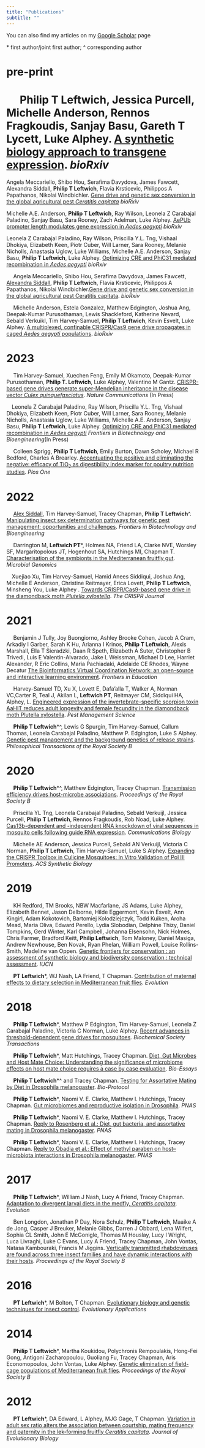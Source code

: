 ```yaml
---
title: "Publications"
subtitle: ""
---
```




  You can also find my articles on my [Google Scholar](https://scholar.google.com/citations?user=5-qU7lkAAAAJ&hl=en) page
 
 \* first author/joint first author; ^ corresponding author
 
pre-print
====


&emsp; **Philip T Leftwich**, Jessica Purcell, Michelle Anderson, Rennos Fragkoudis, Sanjay Basu, Gareth T Lycett, Luke Alphey. [A synthetic biology approach to transgene expression](https://doi.org/10.1101/2023.08.31.555539). *bioRxiv*
=======
 Angela Meccariello, Shibo Hou, Serafima Davydova, James Fawcett, Alexandra Siddall,  **Philip T Leftwich**, Flavia Krsticevic, Philippos A Papathanos, Nikolai Windbichler. [Gene drive and genetic sex conversion in the global agricultural pest *Ceratitis capitata*](https://www.biorxiv.org/content/10.1101/2023.08.16.553191v1) *bioRxiv*
 
 <span class="__dimensions_badge_embed__" data-doi="10.1101/2023.08.16.553191" data-style="small_circle" data-hide-zero-citations="true"> <span data-badge-popover="right" data-badge-type="donut" data-doi="10.1101/2023.08.16.553191" data-hide-no-mentions="true" class="altmetric-embed"> </span>
 
 Michelle A.E. Anderson, **Philip T Leftwich**, Ray Wilson, Leonela Z Carabajal Paladino, Sanjay Basu, Sara Rooney, Zach Adelman, Luke Alphey. [AePUb promoter length modulates gene expression in *Aedes aegypti*](https://doi.org/10.1101/2023.08.11.553001) *bioRxiv*

<span class="__dimensions_badge_embed__" data-doi="10.1101/2023.08.11.553001" data-style="small_circle" data-hide-zero-citations="true"> <span data-badge-popover="right" data-badge-type="donut" data-doi="10.1101/2023.08.11.553001" data-hide-no-mentions="true" class="altmetric-embed"> </span>

 Leonela Z Carabajal Paladino, Ray Wilson, Priscilla Y.L. Tng, Vishaal Dhokiya, Elizabeth Keen, Piotr Cuber, Will Larner, Sara Rooney, Melanie Nicholls, Anastasia Uglow, Luke Williams, Michelle A.E. Anderson, Sanjay Basu, **Philip T Leftwich**, Luke Alphey. [Optimizing CRE and PhiC31 mediated recombination in *Aedes aegypti*](https://www.biorxiv.org/content/10.1101/2023.07.07.548128v1) *bioRxiv*
 
<span class="__dimensions_badge_embed__" data-doi="10.1101/2023.07.07.548128" data-style="small_circle" data-hide-zero-citations="true"> <span data-badge-popover="right" data-badge-type="donut" data-doi="10.1101/2023.07.07.548128" data-hide-no-mentions="true" class="altmetric-embed"> </span>


<span class="__dimensions_badge_embed__" data-doi="10.1101/2023.08.31.555539" data-style="small_circle" data-hide-zero-citations="true"> <span data-badge-popover="right" data-badge-type="donut" data-doi="10.1101/2023.08.31.555539" data-hide-no-mentions="true" class="altmetric-embed"> </span>

&emsp; Angela Meccariello, Shibo Hou, Serafima Davydova, James Fawcett, [Alexandra Siddall](https://philip-leftwich.github.io/people.html#alex-siddall), **Philip T Leftwich**, Flavia Krsticevic, Philippos A Papathanos, Nikolai Windbichler.[Gene drive and genetic sex conversion in the global agricultural pest Ceratitis capitata](https://doi.org/10.1101/2023.08.16.553191). *bioRxiv*

<span class="__dimensions_badge_embed__" data-doi="10.1101/2023.08.16.553191" data-style="small_circle" data-hide-zero-citations="true"> <span data-badge-popover="right" data-badge-type="donut" data-doi="10.1101/2023.08.16.553191" data-hide-no-mentions="true" class="altmetric-embed"> </span>

&emsp; Michelle Anderson, Estela Gonzalez, Matthew Edgington, Joshua Ang, Deepak-Kumar Purusothaman, Lewis Shackleford, Katherine Nevard, Sebald Verkuikl, Tim Harvey-Samuel, **Philip T Leftwich**, Kevin Esvelt, Luke Alphey. [A multiplexed, confinable CRISPR/Cas9 gene drive propagates in caged *Aedes aegypti* populations](https://www.biorxiv.org/content/10.1101/2022.08.12.503466v1). *bioRxiv*

<span class="__dimensions_badge_embed__" data-doi="10.1101/2022.08.12.503466" data-style="small_circle" data-hide-zero-citations="true"> <span data-badge-popover="right" data-badge-type="donut" data-doi="10.1101/2022.08.12.503466" data-hide-no-mentions="true" class="altmetric-embed"> </span>

2023
====

&emsp; Tim Harvey-Samuel, Xuechen Feng, Emily M Okamoto, Deepak-Kumar Purusothaman, **Philip T. Leftwich**, Luke Alphey, Valentino M Gantz. [CRISPR-based gene drives generate super-Mendelian inheritance in the disease vector *Culex quinquefasciatus*](https://www.biorxiv.org/content/10.1101/2023.06.12.544656v1). *Nature Communications* (In Press)

<span class="__dimensions_badge_embed__" data-doi="10.1101/2023.06.12.544656" data-style="small_circle" data-hide-zero-citations="true"> <span data-badge-popover="right" data-badge-type="donut" data-doi="10.1101/2023.06.12.544656" data-hide-no-mentions="true" class="altmetric-embed"> </span>

&emsp;Leonela Z Carabajal Paladino, Ray Wilson, Priscilla Y.L. Tng, Vishaal Dhokiya, Elizabeth Keen, Piotr Cuber, Will Larner, Sara Rooney, Melanie Nicholls, Anastasia Uglow, Luke Williams, Michelle A.E. Anderson, Sanjay Basu, **Philip T Leftwich**, Luke Alphey. [Optimizing CRE and PhiC31 mediated recombination in *Aedes aegypti*](https://www.biorxiv.org/content/10.1101/2023.07.07.548128v1) *Frontiers in Biotechnology and Bioengineering*(In Press)
 
<span class="__dimensions_badge_embed__" data-doi="10.1101/2023.07.07.548128" data-style="small_circle" data-hide-zero-citations="true"> <span data-badge-popover="right" data-badge-type="donut" data-doi="10.1101/2023.07.07.548128" data-hide-no-mentions="true" class="altmetric-embed"> </span>

&emsp; Colleen Sprigg, **Philip T Leftwich**, Emily Burton, Dawn Scholey, Michael R Bedford, Charles A Brearley. [Accentuating the positive and eliminating the negative: efficacy of TiO~2~ as digestibility index marker for poultry nutrition studies](https://journals.plos.org/plosone/article?id=10.1371/journal.pone.0284724). *Plos One*

<span class="__dimensions_badge_embed__" data-doi="10.1371/journal.pone.0284724" data-style="small_circle" data-hide-zero-citations="true"> <span data-badge-popover="right" data-badge-type="donut" data-doi="10.1371/journal.pone.0284724" data-hide-no-mentions="true" class="altmetric-embed"> </span>

2022
====

&emsp; [Alex Siddall](https://philip-leftwich.github.io/people.html#alex-siddall), Tim Harvey-Samuel, Tracey Chapman, **Philip T Leftwich**^. [Manipulating insect sex determination pathways for genetic pest management: opportunities and challenges](https://www.frontiersin.org/articles/10.3389/fbioe.2022.867851/abstract). *Frontiers in Biotechnology and Bioengineering*

<span class="__dimensions_badge_embed__" data-doi="10.3389/fbioe.2022.867851" data-style="small_circle" data-hide-zero-citations="true"> <span data-badge-popover="right" data-badge-type="donut" data-doi="10.3389/fbioe.2022.867851" data-hide-no-mentions="true" class="altmetric-embed"> </span>

&emsp; Darrington M, **Leftwich PT**\*, Holmes NA, Friend LA, Clarke NVE, Worsley SF, Margaritopolous JT, Hogenhout SA, Hutchings MI, Chapman T. [Characterisation of the symbionts in the Mediterranean fruitfly gut](https://doi.org/10.1099/mgen.0.000801). *Microbial Genomics* 
<span class="__dimensions_badge_embed__" data-doi="10.1099/mgen.0.000801" data-style="small_circle" data-hide-zero-citations="true"> <span data-badge-popover="right" data-badge-type="donut" data-doi="10.1099/mgen.0.000801" data-hide-no-mentions="true" class="altmetric-embed"> </span>

&emsp;Xuejiao Xu, Tim Harvey-Samuel, Hamid Anees Siddiqui, Joshua Ang, Michelle E Anderson, Christine Reitmayer, Erica Lovett, **Philip T Leftwich**, Minsheng You, Luke Alphey . [Towards CRISPR/Cas9-based gene drive in the diamondback moth *Plutella xylostella*](https://doi.org/10.1089/crispr.2021.0129). *The CRISPR Journal* 
<span class="__dimensions_badge_embed__" data-doi="10.1089/crispr.2021.0129" data-style="small_circle" data-hide-zero-citations="true"> <span data-badge-popover="right" data-badge-type="donut" data-doi="10.1089/crispr.2021.0129" data-hide-no-mentions="true" class="altmetric-embed"> </span>
  
2021
====

&emsp; Benjamin J Tully, Joy Buongiorno, Ashley Brooke Cohen, Jacob A Cram, Arkadiy I Garber, Sarah K Hu, Arianna I Krinos, **Philip T Leftwich**, Alexis Marshall, Ella T Sieradzki, Daan R Speth, Elizabeth A Suter, Christopher B Trivedi, Luis E Valentin-Alvarado, Jake L Weissman, Michael D Lee, Harriet Alexander, R Eric Collins, Maria Pachiadaki, Adelaide CE Rhodes, Wayne Decatur [The Bioinformatics Virtual Coordination Network: an open-source and interactive learning environment](https://www.frontiersin.org/articles/10.3389/feduc.2021.711618/abstract). *Frontiers in Education*
<span class="__dimensions_badge_embed__" data-doi="10.3389/feduc.2021.711618" data-style="small_circle" data-hide-zero-citations="true"> <span data-badge-popover="right" data-badge-type="donut" data-doi="10.3389/feduc.2021.711618" data-hide-no-mentions="true" class="altmetric-embed"> </span>
  
&emsp; Harvey-Samuel TD, Xu X, Lovett E, Dafa’alla T, Walker A, Norman VC,Carter R, Teal J, Akilan L, **Leftwich PT**, Reitmayer CM, Siddiqui HA, Alphey, L. [Engineered
expression of the invertebrate-specific scorpion toxin AaHIT reduces adult longevity and female fecundity in the diamondback moth Plutella xylostella](https://doi.org/10.1002/ps.6353). *Pest Management Science* 
<span class="__dimensions_badge_embed__" data-doi="10.1002/ps.6353" data-style="small_circle" data-hide-zero-citations="true"> <span data-badge-popover="right" data-badge-type="donut" data-doi="10.1002/ps.6353" data-hide-no-mentions="true" class="altmetric-embed"> </span>

&emsp; **Philip T Leftwich**\*^, Lewis G Spurgin, Tim Harvey-Samuel, Callum Thomas, Leonela Carabajal Paladino, Matthew P. Edgington, Luke S Alphey. [Genetic pest management and the background genetics of release strains]( 
https://royalsocietypublishing.org/doi/10.1098/rstb.2019.0805). *Philosophical Transactions of the Royal Society B*
<span class="__dimensions_badge_embed__" data-doi="10.1098/rstb.2019.0805" data-style="small_circle" data-hide-zero-citations="true"> <span data-badge-popover="right" data-badge-type="donut" data-doi="10.1098/rstb.2019.0805 " data-hide-no-mentions="true" class="altmetric-embed"> </span>
  
2020
====

&emsp; **Philip T Leftwich**\*^, Matthew Edgington, Tracey Chapman. [Transmission efficiency drives host-microbe associations](https://royalsocietypublishing.org/doi/10.1098/rspb.2020.0820). *Proceedings of the Royal Society B*
<span class="__dimensions_badge_embed__" data-doi="10.1098/rspb.2020.0820" data-style="small_circle" data-hide-zero-citations="true"> <span data-badge-popover="right" data-badge-type="donut" data-doi="10.1098/rspb.2020.0820" data-hide-no-mentions="true" class="altmetric-embed"> </span>

&emsp; Priscilla YL Tng, Leonela Carabajal Paladino, Sebald Verkuijl, Jessica Purcell, **Philip T Leftwich**, Rennos Fragkoudis, Rob Noad, Luke Alphey. [Cas13b-dependent and -independent RNA knockdown of viral sequences in mosquito cells following guide RNA expression](https://www.nature.com/articles/s42003-020-01142-6). *Communications Biology* 
<span class="__dimensions_badge_embed__" data-doi="10.1038/s42003-020-01142-6" data-style="small_circle" data-hide-zero-citations="true"> <span data-badge-popover="right" data-badge-type="donut" data-doi="10.1038/s42003-020-01142-6" data-hide-no-mentions="true" class="altmetric-embed"> </span>

&emsp; Michelle AE Anderson, Jessica Purcell, Sebald AN Verkuijl, Victoria C Norman, **Philip T Leftwich**, Tim Harvey-Samuel, Luke S Alphey. [Expanding the CRISPR Toolbox in Culicine Mosquitoes: In Vitro Validation of Pol III Promoters](https://pubs.acs.org/doi/abs/10.1021/acssynbio.9b00436). *ACS Synthetic Biology*
<span class="__dimensions_badge_embed__" data-doi="10.1021/acssynbio.9b00436" data-style="small_circle" data-hide-zero-citations="true"> <span data-badge-popover="right" data-badge-type="donut" data-doi="10.1021/acssynbio.9b00436" data-hide-no-mentions="true" class="altmetric-embed"> </span>

2019
====

&emsp; KH Redford, TM Brooks, NBW Macfarlane, JS Adams, Luke Alphey, Elizabeth Bennet, Jason Delborne, Hilde Eggermont, Kevin Esvelt, Ann Kingirl, Adam Kokotovich, Bartomiej Kolodziejczyk, Todd Kuiken, Aroha Mead, Maria Oliva, Edward Perello, Lydia Slobodian, Delphine Thizy, Daniel Tompkins, Gerd Winter, Karl Campbell, Johanna Elsensohn, Nick Holmes, Chris Farmer, Bradford Keitt, **Philip Leftwich**, Tom Maloney, Daniel Masiga, Andrew Newhouse, Ben Novak, Ryan Phelan, William Powell, Louise Rollins-Smith, Madeline van Oppen. [Genetic frontiers for conservation : an assessment of synthetic biology and biodiversity conservation : technical assessment](https://portals.iucn.org/library/node/48408). *IUCN*
<span class="__dimensions_badge_embed__" data-doi="10.2305/IUCN.CH.2019.05.en" data-style="small_circle" data-hide-zero-citations="true"> <span data-badge-popover="right" data-badge-type="donut" data-doi="10.2305/IUCN.CH.2019.05.en" data-hide-no-mentions="true" class="altmetric-embed"> </span>

&emsp; **PT Leftwich**\*, WJ Nash, LA Friend, T Chapman. [Contribution of maternal effects to dietary selection in Mediterranean fruit flies](https://onlinelibrary.wiley.com/doi/full/10.1111/evo.13664). *Evolution*
<span class="__dimensions_badge_embed__" data-doi="10.1111/evo.13664" data-style="small_circle" data-hide-zero-citations="true"> <span data-badge-popover="right" data-badge-type="donut" data-doi="10.1111/evo.13664" data-hide-no-mentions="true" class="altmetric-embed"> </span>

2018
====

&emsp; **Philip T Leftwich**\*, Matthew P Edgington, Tim Harvey-Samuel, Leonela Z Carabajal Paladino, Victoria C Norman, Luke Alphey. [Recent advances in threshold-dependent gene drives for mosquitoes](https://portlandpress.com/biochemsoctrans/article/46/5/1203/67820/Recent-advances-in-threshold-dependent-gene-drives). *Biochemical Society Transactions*
<span class="__dimensions_badge_embed__" data-doi="10.1042/BST20180076" data-style="small_circle" data-hide-zero-citations="true"> <span data-badge-popover="right" data-badge-type="donut" data-doi="10.1042/BST20180076" data-hide-no-mentions="true" class="altmetric-embed"> </span>

&emsp; **Philip T Leftwich**\*, Matt Hutchings, Tracey Chapman. [Diet, Gut Microbes and Host Mate Choice: Understanding the significance of microbiome effects on host mate choice requires a case by case evaluation](https://onlinelibrary.wiley.com/doi/abs/10.1002/bies.201800053@10.1002/(ISSN)1521-1878.microbiome). *Bio-Essays*
<span class="__dimensions_badge_embed__" data-doi="10.1002/bies.201800053" data-style="small_circle" data-hide-zero-citations="true"> <span data-badge-popover="right" data-badge-type="donut" data-doi="10.1002/bies.201800053" data-hide-no-mentions="true" class="altmetric-embed"> </span>

&emsp; **Philip T Leftwich**\*^ and Tracey Chapman. [Testing for Assortative Mating by Diet in Drosophila melanogaster](https://bio-protocol.org/e3057). *Bio-Protocol*
<span class="__dimensions_badge_embed__" data-doi="10.21769/BioProtoc.3057" data-style="small_circle" data-hide-zero-citations="true"> <span data-badge-popover="right" data-badge-type="donut" data-doi="10.21769/BioProtoc.3057" data-hide-no-mentions="true" class="altmetric-embed"> </span>
  
&emsp; **Philip T Leftwich**\*, Naomi V. E. Clarke, Matthew I. Hutchings, Tracey Chapman. [Gut microbiomes and reproductive isolation in Drosophila](https://doi.org/10.1073/pnas.1708345114). *PNAS* 
<span class="__dimensions_badge_embed__" data-doi="10.1073/pnas.1708345114" data-style="small_circle" data-hide-zero-citations="true"> <span data-badge-popover="right" data-badge-type="donut" data-doi="10.1073/pnas.1708345114" data-hide-no-mentions="true" class="altmetric-embed"> </span>

&emsp; **Philip T Leftwich**\*, Naomi V. E. Clarke, Matthew I. Hutchings, Tracey Chapman. [Reply to Rosenberg et al.: Diet, gut bacteria, and assortative mating in Drosophila melanogaster](https://www.pnas.org/content/115/10/E2154). *PNAS*
<span class="__dimensions_badge_embed__" data-doi="10.1073/pnas.1721804115" data-style="small_circle" data-hide-zero-citations="true"> <span data-badge-popover="right" data-badge-type="donut" data-doi="10.1073/pnas.1721804115" data-hide-no-mentions="true" class="altmetric-embed"> </span>

&emsp; **Philip T Leftwich**\*, Naomi V. E. Clarke, Matthew I. Hutchings, Tracey Chapman. [Reply to Obadia et al.: Effect of methyl paraben on host–microbiota interactions in Drosophila melanogaster](https://www.pnas.org/content/115/20/E4549). *PNAS*
<span class="__dimensions_badge_embed__" data-doi="10.1073/pnas.1805499115" data-style="small_circle" data-hide-zero-citations="true"> <span data-badge-popover="right" data-badge-type="donut" data-doi="10.1073/pnas.1805499115" data-hide-no-mentions="true" class="altmetric-embed"> </span>

2017
====
&emsp; **Philip T Leftwich**\*, William J Nash, Lucy A Friend, Tracey Chapman. [Adaptation to divergent larval diets in the medfly, *Ceratitis capitata*](https://onlinelibrary.wiley.com/doi/full/10.1111/evo.13113). *Evolution*
<span class="__dimensions_badge_embed__" data-doi="10.1111/evo.13113" data-style="small_circle" data-hide-zero-citations="true"> <span data-badge-popover="right" data-badge-type="donut" data-doi="10.1111/evo.13113" data-hide-no-mentions="true" class="altmetric-embed"> </span>

&emsp; Ben Longdon, Jonathan P Day, Nora Schulz, **Philip T Leftwich**, Maaike A de Jong, Casper J Breuker, Melanie Gibbs, Darren J Obbard, Lena Wilfert, Sophia CL Smith, John E McGonigle, Thomas M Houslay, Lucy I Wright, Luca Livraghi, Luke C Evans, Lucy A Friend, Tracey Chapman, John Vontas, Natasa Kambouraki, Francis M Jiggins. [Vertically transmitted rhabdoviruses are found across three insect families and have dynamic interactions with their hosts](https://royalsocietypublishing.org/doi/full/10.1098/rspb.2016.2381). *Proceedings of the Royal Society B*
<span class="__dimensions_badge_embed__" data-doi="10.1098/rspb.2016.2381" data-style="small_circle" data-hide-zero-citations="true"> <span data-badge-popover="right" data-badge-type="donut" data-doi="10.1098/rspb.2016.2381" data-hide-no-mentions="true" class="altmetric-embed"> </span>

2016
====
&emsp; **PT Leftwich**\*, M Bolton, T Chapman. [Evolutionary biology and genetic techniques for insect control](https://doi.org/10.1111/eva.12280). *Evolutionary Applications* 
<span class="__dimensions_badge_embed__" data-pmid="27087849" data-style="small_circle" data-hide-zero-citations="true"> <span data-badge-popover="right" data-badge-type="donut" data-doi="https://doi.org/10.1111/eva.12280" data-hide-no-mentions="true" class="altmetric-embed"> </span> 

2014
=====
&emsp; **Philip T Leftwich**\*, Martha Koukidou, Polychronis Rempoulakis, Hong-Fei Gong, Antigoni Zacharopoulou, Guoliang Fu, Tracey Chapman, Aris Economopoulos, John Vontas, Luke Alphey. [Genetic elimination of field-cage populations of Mediterranean fruit flies](https://doi.org/10.1098/rspb.2014.1372). *Proceedings of the Royal Society B*  
 <span class="__dimensions_badge_embed__" data-doi="10.1098/rspb.2014.1372" data-style="small_circle" data-hide-zero-citations="true"><span data-badge-popover="right" data-badge-type="donut" data-doi="https://doi.org/10.1098/rspb.2014.1372" data-hide-no-mentions="true" class="altmetric-embed"> </span>

2012
======
&emsp; **PT Leftwich**\*, DA Edward, L Alphey, MJG Gage, T Chapman. [Variation in adult sex ratio alters the association between courtship, mating frequency and paternity in the lek‐forming fruitfly *Ceratitis capitata*](https://doi.org/10.1111/j.1420-9101.2012.02556.x). *Journal of Evolutionary Biology* 
<span class="__dimensions_badge_embed__" data-doi="10.1111/j.1420-9101.2012.02556.x" data-style="small_circle" data-hide-zero-citations="true"> <span data-badge-popover="right" data-badge-type="donut" data-doi="10.1111/j.1420-9101.2012.02556.x" data-hide-no-mentions="true" class="altmetric-embed"> </span>

<script type='text/javascript' src='https://d1bxh8uas1mnw7.cloudfront.net/assets/embed.js'></script>
<script async src="https://badge.dimensions.ai/badge.js" charset="utf-8"></script>



